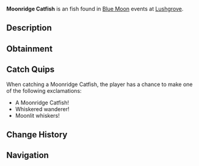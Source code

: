 {{FishInfobox
|image          = Moonridge Catfish.png
|rarity         = Unusual
|sea            = Second Sea
|location       = [[Blue Moon - Second Sea]]
|sublocation    = 
|sources        = Fishing Rod
|radar_location = 
|prog_speed     = +25
|xp             = 2350
|weather        = Clear
|time           = 
|season         = Winter
|bait           = Mist Worms
|base_weight    = 6
|base_value     = 950
|weight_range   = 4
|base_chance    = 85
|base_resil     = 55
}}
'''Moonridge Catfish''' is an {{Rarity|Unusual}} fish found in [[Blue Moon]] events at [[Lushgrove]].

== Description ==
{{Description|A sleek fish with whiskers that lightly glow like moonlight.|Bestiary Entry}}

== Obtainment ==
{{Description|It swims where the waters clear under starlight.|Bestiary Hint}}
{{Fish Availability|
Blue Moon/Second Sea
|top_rods      = 
Free Spirit Rod\167587.12\100180.22;
Trident Rod\161789.36\161479.8;
Training Rod\159641.48\123589.3;
Leviathan's Fang Rod\159622.85\159006.75;
Azure Of Lagoon\156862.99\157793.27;
Flimsy Rod\129871.6\129871.6;
Resourceful Rod\110267.88\127907.39;
Fang of the Eclipse\142784.26\161417.29;
Egg Rod\140565.17\157628.44;
Verdant Shear Rod\139324.22\156236.86;
Blazebringer Rod\136897.63\153555.92;
Astralhook Rod\133731.47\0;
No-Life Rod\129081.71\128867.09;
Seraphic Rod\119325.47\119097.15;
Ethereal Prism Rod\118038.45\117293.12;
Challenger's Rod\115037.68\114842.35;
Rod Of The Forgotten Fang\114388.34\114172.01;
Depthseeker Rod\113723.11\113575.96;
Rod Of The Exalted One\113055.8\112722.85;
Avalanche Rod\112370.42\112228.72;
Rod Of The Depths\112359.96\112155.72;
Volcanic Rod\112066.38\111894.07;
Zeus Rod\111648\111476.34;
Steady Rod\92060.88\91934.99
|recommended   = Free Spirit Rod
}}

== Catch Quips ==
When catching a Moonridge Catfish, the player has a chance to make one of the following exclamations:
* A Moonridge Catfish!
* Whiskered wanderer!
* Moonlit whiskers!

== Change History ==
{{Change History|{{subst:Current Version}}}}

== Navigation ==
{{Fish Navbox|Blue Moon - Second Sea}}